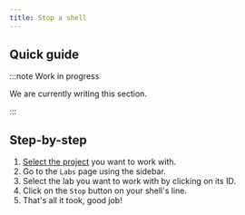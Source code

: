 ```yaml
---
title: Stop a shell
---
```


## Quick guide
:::note Work in progress

We are currently writing this section.

:::

## Step-by-step
1. [Select the project](../../projects/select-a-project) you want to work with.
2. Go to the `Labs` page using the sidebar.
3. Select the lab you want to work with by clicking on its ID.
4. Click on the `Stop` button on your shell's line.
5. That's all it took, good job!


